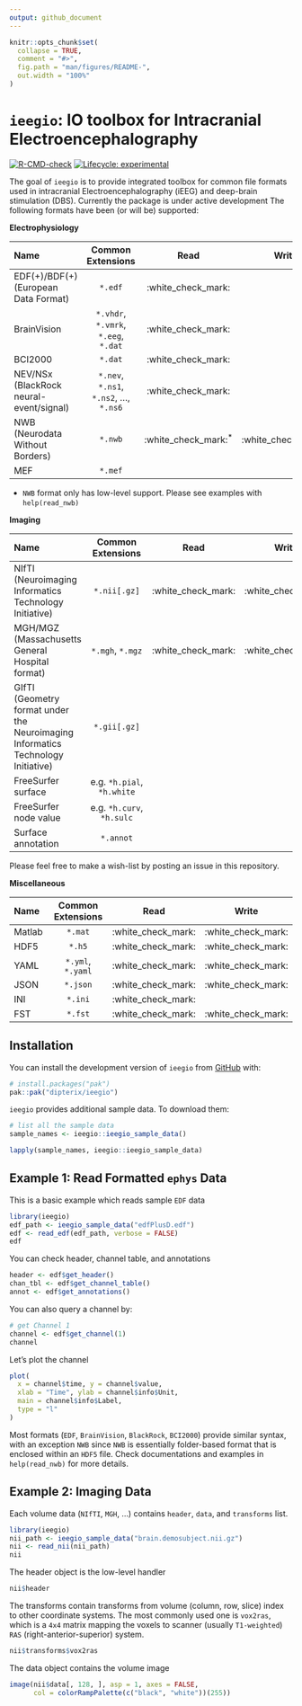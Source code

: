 ```yaml
---
output: github_document
---
```


<!-- README.md is generated from README.Rmd. Please edit that file -->

```r
knitr::opts_chunk$set(
  collapse = TRUE,
  comment = "#>",
  fig.path = "man/figures/README-",
  out.width = "100%"
)
```

# `ieegio`: IO toolbox for Intracranial Electroencephalography

<!-- badges: start -->
[![R-CMD-check](https://github.com/dipterix/ieegio/actions/workflows/R-CMD-check.yaml/badge.svg)](https://github.com/dipterix/ieegio/actions/workflows/R-CMD-check.yaml)
[![Lifecycle: experimental](https://img.shields.io/badge/lifecycle-experimental-orange.svg)](https://lifecycle.r-lib.org/articles/stages.html#experimental)
<!-- badges: end -->

The goal of `ieegio` is to provide integrated toolbox for common file formats used in intracranial Electroencephalography (iEEG) and deep-brain stimulation (DBS). Currently the package is under active development The following formats have been (or will be) supported:

**Electrophysiology**

| Name                                        |            Common Extensions            |        Read        |       Write        |
|:--------------------------------------------|:---------------------------------------:|:------------------:|:------------------:|
| EDF(+)/BDF(+) (European Data Format)        | `*.edf`                                 | :white_check_mark: |                    |
| BrainVision                                 | `*.vhdr`, `*.vmrk`, `*.eeg`, `*.dat`    | :white_check_mark: |                    |
| BCI2000                                     | `*.dat`                                 | :white_check_mark: |                    |
| NEV/NSx (BlackRock neural-event/signal)     | `*.nev`, `*.ns1`, `*.ns2`, ..., `*.ns6` | :white_check_mark: |                    |
| NWB (Neurodata Without Borders)             | `*.nwb`                                 | :white_check_mark:$^{*}$ | :white_check_mark:$^{*}$ |
| MEF                                         | `*.mef`                                 |                    |                    |

* `NWB` format only has low-level support. Please see examples with `help(read_nwb)`

**Imaging**

| Name                                        |            Common Extensions            |        Read        |       Write        |
|:--------------------------------------------|:---------------------------------------:|:------------------:|:------------------:|
| NIfTI (Neuroimaging Informatics Technology Initiative) | `*.nii[.gz]`                 | :white_check_mark: | :white_check_mark: |
| MGH/MGZ (Massachusetts General Hospital format) | `*.mgh`, `*.mgz`                    | :white_check_mark: | :white_check_mark: |
| GIfTI (Geometry format under the Neuroimaging Informatics Technology Initiative) | `*.gii[.gz]` |  |  |
| FreeSurfer surface                          | e.g. `*h.pial`, `*h.white`              |  |  |
| FreeSurfer node value                       | e.g. `*h.curv`, `*h.sulc`               |  |  |
| Surface annotation                          | `*.annot`                               |  |  |

Please feel free to make a wish-list by posting an issue in this repository.

**Miscellaneous**

| Name        | Common Extensions |        Read        |       Write        |
|:------------|:-----------------:|:------------------:|:------------------:|
| Matlab      | `*.mat`           | :white_check_mark: | :white_check_mark: |
| HDF5        | `*.h5`            | :white_check_mark: | :white_check_mark: |
| YAML        | `*.yml`, `*.yaml` | :white_check_mark: | :white_check_mark: |
| JSON        | `*.json`          | :white_check_mark: | :white_check_mark: |
| INI         | `*.ini`           | :white_check_mark: |                    |
| FST         | `*.fst`           | :white_check_mark: | :white_check_mark: |


## Installation

You can install the development version of `ieegio` from [GitHub](https://github.com/) with:

``` r
# install.packages("pak")
pak::pak("dipterix/ieegio")
```

`ieegio` provides additional sample data. To download them:


``` r
# list all the sample data
sample_names <- ieegio::ieegio_sample_data()

lapply(sample_names, ieegio::ieegio_sample_data)
```

## Example 1: Read Formatted `ephys` Data

This is a basic example which reads sample `EDF` data

```r
library(ieegio)
edf_path <- ieegio_sample_data("edfPlusD.edf")
edf <- read_edf(edf_path, verbose = FALSE)
edf
```

You can check header, channel table, and annotations

```r
header <- edf$get_header()
chan_tbl <- edf$get_channel_table()
annot <- edf$get_annotations()
```

You can also query a channel by:

```r
# get Channel 1
channel <- edf$get_channel(1)
channel
```

Let's plot the channel

```r
plot(
  x = channel$time, y = channel$value,
  xlab = "Time", ylab = channel$info$Unit,
  main = channel$info$Label,
  type = "l"
)
```

Most formats (`EDF`, `BrainVision`, `BlackRock`, `BCI2000`) provide similar syntax, with an exception `NWB` since `NWB` is essentially folder-based format that is enclosed within an `HDF5` file. Check documentations and examples in `help(read_nwb)` for more details.

## Example 2: Imaging Data

Each volume data (`NIfTI`, `MGH`, ...) contains `header`, `data`, and `transforms` list.

```r
library(ieegio)
nii_path <- ieegio_sample_data("brain.demosubject.nii.gz")
nii <- read_nii(nii_path)
nii
```

The header object is the low-level handler

```r
nii$header
```

The transforms contain transforms from volume (column, row, slice) index to other coordinate systems. The most commonly used one is `vox2ras`, which is a `4x4` matrix mapping the voxels to scanner (usually `T1-weighted`) `RAS` (right-anterior-superior) system.

```r
nii$transforms$vox2ras
```

The data object contains the volume image

```r
image(nii$data[, 128, ], asp = 1, axes = FALSE, 
      col = colorRampPalette(c("black", "white"))(255))
```

